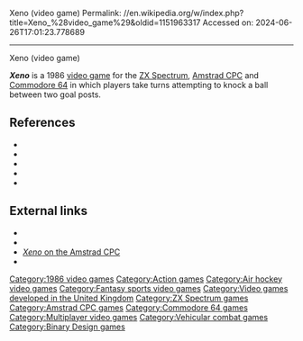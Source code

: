 Xeno (video game)
Permalink: //en.wikipedia.org/w/index.php?title=Xeno_%28video_game%29&oldid=1151963317
Accessed on: 2024-06-26T17:01:23.778689



------
Xeno (video game)
{{short description|1986 video game}}
{{no footnotes|date=April 2017}}
{{Use American English|date=March 2016}}
{{Use mdy dates|date=March 2016}}
{{For|the unrelated video game series of the same name|Xeno (series)}}
{{Infobox video game
| title = Xeno
| image = Xeno Amstrad.jpg
| caption = Amstrad cover (Budget Re-release)
| developer = Binary Design Ltd.
| publisher = A'n'F Software
| platforms = [[ZX Spectrum]], [[Amstrad CPC]], [[Commodore 64]]
| released = {{Start date|1986}}
| genre = [[Action video game|Action]]
| modes = [[Multiplayer]]
}}

'''''Xeno''''' is a 1986 [[video game]] for the [[ZX Spectrum]], [[Amstrad CPC]] and [[Commodore 64]] in which players take turns attempting to knock a ball between two goal posts.

== References ==

{{Refbegin}}

* {{cite magazine|magazine=[[Computer and Video Games]] |page=21 |date={{MONTHNAME|2}} 1987 |title=Xeno review }}
* {{cite magazine|magazine=[[Crash (magazine)|Crash]] |page=27 |date={{MONTHNAME|12}} 1986 |title=Xeno review }}
* {{cite magazine|magazine=[[Popular Computing Weekly]] |page=469 |date={{MONTHNAME|11}} 1986 |title=Xeno review }}
* {{cite magazine|magazine=[[Sinclair User]] |page=29 |date={{MONTHNAME|12}} 1986 |title=Xeno review }}
* {{cite magazine|magazine=[[Your Sinclair]] |page=84 |date={{MONTHNAME|2}} 1987 |title=Xeno review }}

{{Refend}}

== External links ==
*{{moby game|id=/xeno|name=''Xeno''}}
*{{WoS game|id=0005787|name=Xeno}}
*[http://www.cpc-power.com/index.php?page=detail&num=1481 ''Xeno'' on the Amstrad CPC]
*{{Lemon64 game|id=3316|name=Xeno}}

{{Portal bar|Video games}}
[[Category:1986 video games]]
[[Category:Action games]]
[[Category:Air hockey video games]]
[[Category:Fantasy sports video games]]
[[Category:Video games developed in the United Kingdom]]
[[Category:ZX Spectrum games]]
[[Category:Amstrad CPC games]]
[[Category:Commodore 64 games]]
[[Category:Multiplayer video games]]
[[Category:Vehicular combat games]]
[[Category:Binary Design games]]

{{action-videogame-stub}}